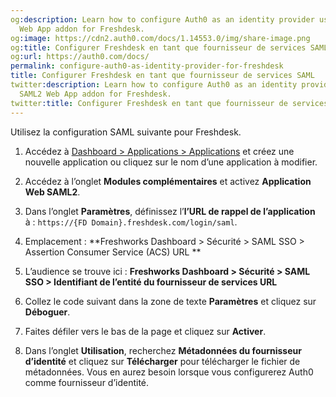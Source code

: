 ```yaml
---
og:description: Learn how to configure Auth0 as an identity provider using the SAML2
  Web App addon for Freshdesk.
og:image: https://cdn2.auth0.com/docs/1.14553.0/img/share-image.png
og:title: Configurer Freshdesk en tant que fournisseur de services SAML
og:url: https://auth0.com/docs/
permalink: configure-auth0-as-identity-provider-for-freshdesk
title: Configurer Freshdesk en tant que fournisseur de services SAML
twitter:description: Learn how to configure Auth0 as an identity provider using the
  SAML2 Web App addon for Freshdesk.
twitter:title: Configurer Freshdesk en tant que fournisseur de services SAML
---
```


Utilisez la configuration SAML suivante pour Freshdesk.

1. Accédez à [Dashboard > Applications > Applications](%24%7Bmanage_url%7D/#/applications) et créez une nouvelle application ou cliquez sur le nom d’une application à modifier.
2. Accédez à l’onglet **Modules complémentaires** et activez **Application Web SAML2**.
3. Dans l’onglet **Paramètres**, définissez l’**l’URL de rappel de l’application** à : `https://{FD Domain}.freshdesk.com/login/saml`.

1. Emplacement :
**Freshworks Dashboard > Sécurité > SAML SSO > Assertion Consumer Service (ACS) URL **
2. L’audience se trouve ici :
**Freshworks Dashboard > Sécurité > SAML SSO > Identifiant de l’entité du fournisseur de services URL**
4. Collez le code suivant dans la zone de texte **Paramètres** et cliquez sur **Déboguer**.
5. Faites défiler vers le bas de la page et cliquez sur **Activer**.
6. Dans l’onglet **Utilisation**, recherchez **Métadonnées du fournisseur d’identité** et cliquez sur **Télécharger** pour télécharger le fichier de métadonnées. Vous en aurez besoin lorsque vous configurerez Auth0 comme fournisseur d’identité.